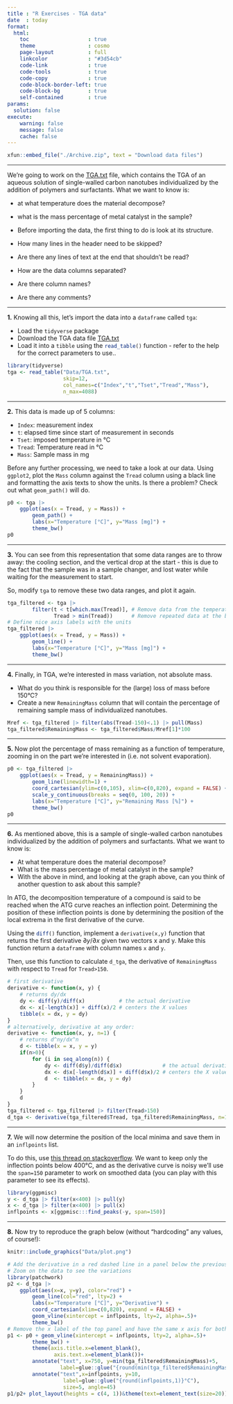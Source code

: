 ```yaml
---
title : "R Exercises - TGA data"
date  : today
format: 
  html:
    toc                   : true
    theme                 : cosmo
    page-layout           : full
    linkcolor             : "#3d54cb"
    code-link             : true
    code-tools            : true
    code-copy             : true
    code-block-border-left: true
    code-block-bg         : true
    self-contained        : true
params:
  solution: false
execute: 
    warning: false
    message: false
    cache: false
---
```


```r
xfun::embed_file("./Archive.zip", text = "Download data files")
```

----


We're going to work on the <a href="Data/TGA.txt" download target="_blank">TGA.txt</a> file, which contains the TGA of an aqueous solution of single-walled carbon nanotubes individualized by the addition of polymers and surfactants. What we want to know is:

- at what temperature does the material decompose?
- what is the mass percentage of metal catalyst in the sample?
- 
Before importing the data, the first thing to do is look at its structure.

- How many lines in the header need to be skipped?
- Are there any lines of text at the end that shouldn't be read?
- How are the data columns separated?
- Are there column names?
- Are there any comments?

--- 

**1.** Knowing all this, let's import the data into a `dataframe` called `tga`:

- Load the `tidyverse` package
- Download the TGA data file <a href="Data/TGA.txt" download target="_blank">TGA.txt</a>
- Load it into a `tibble` using the `read_table()`{.R} function - refer to the help for the correct parameters to use..

```r
library(tidyverse)
tga <- read_table("Data/TGA.txt", 
                  skip=12,
                  col_names=c("Index","t","Tset","Tread","Mass"), 
                  n_max=4088)
```



--- 

**2.** This data is made up of 5 columns:

- `Index`: measurement index
- `t`: elapsed time since start of measurement in seconds
- `Tset`: imposed temperature in °C
- `Tread`: Temperature read in °C
- `Mass`: Sample mass in mg

Before any further processing, we need to take a look at our data. Using `ggplot2`, plot the `Mass` column against the `Tread` column using a black line and formatting the axis texts to show the units. Is there a problem? Check out what `geom_path()` will do.

```r
p0 <- tga |> 
    ggplot(aes(x = Tread, y = Mass)) +
        geom_path() +
        labs(x="Temperature [°C]", y="Mass [mg]") +
        theme_bw()
p0
```

--- 

**3.** You can see from this representation that some data ranges are to throw away: the cooling section, and the vertical drop at the start - this is due to the fact that the sample was in a sample changer, and lost water while waiting for the measurement to start.

So, modify `tga` to remove these two data ranges, and plot it again.

```r
tga_filtered <- tga |> 
        filter(t < t[which.max(Tread)], # Remove data from the temperature decrease
               Tread > min(Tread))      # Remove repeated data at the beginning
# Define nice axis labels with the units
tga_filtered |> 
    ggplot(aes(x = Tread, y = Mass)) +
        geom_line() +
        labs(x="Temperature [°C]", y="Mass [mg]") +
        theme_bw()
```

--- 

**4.** Finally, in TGA, we're interested in mass variation, not absolute mass.

- What do you think is responsible for the (large) loss of mass before 150°C?
- Create a new `RemainingMass` column that will contain the percentage of remaining sample mass of individualized nanotubes.

```r
Mref <- tga_filtered |> filter(abs(Tread-150)<.1) |> pull(Mass)
tga_filtered$RemainingMass <- tga_filtered$Mass/Mref[1]*100
```

--- 

**5.** Now plot the percentage of mass remaining as a function of temperature, zooming in on the part we're interested in (i.e. not solvent evaporation).

```r
p0 <- tga_filtered |> 
    ggplot(aes(x = Tread, y = RemainingMass)) +
        geom_line(linewidth=1) +
        coord_cartesian(ylim=c(0,105), xlim=c(0,820), expand = FALSE) +
        scale_y_continuous(breaks = seq(0, 100, 20)) +
        labs(x="Temperature [°C]", y="Remaining Mass [%]") +
        theme_bw()
p0
```

--- 

**6.** As mentioned above, this is a sample of single-walled carbon nanotubes individualized by the addition of polymers and surfactants. What we want to know is:

- At what temperature does the material decompose?
- What is the mass percentage of metal catalyst in the sample?
- With the above in mind, and looking at the graph above, can you think of another question to ask about this sample?

In ATG, the decomposition temperature of a compound is said to be reached when the ATG curve reaches an inflection point. Determining the position of these inflection points is done by determining the position of the local extrema in the first derivative of the curve.

Using the `diff()`{.R} function, implement a `derivative(x,y)` function that returns the first derivative $\partial y/\partial x$ given two vectors x and y. Make this function return a `dataframe` with column names `x` and `y`.

Then, use this function to calculate `d_tga`, the derivative of `RemainingMass` with respect to `Tread` for `Tread>150`.

```r
# first derivative
derivative <- function(x, y) {
    # returns dy/dx
    dy <- diff(y)/diff(x)           # the actual derivative
    dx <- x[-length(x)] + diff(x)/2 # centers the X values
    tibble(x = dx, y = dy)
}
# alternatively, derivative at any order:
derivative <- function(x, y, n=1) {
    # returns d^ny/dx^n
    d <- tibble(x = x, y = y)
    if(n>0){
        for (i in seq_along(n)) {
            dy <- diff(d$y)/diff(d$x)             # the actual derivative
            dx <- d$x[-length(d$x)] + diff(d$x)/2 # centers the X values
            d  <- tibble(x = dx, y = dy)
        }
    }
    d
}
tga_filtered <- tga_filtered |> filter(Tread>150)
d_tga <- derivative(tga_filtered$Tread, tga_filtered$RemainingMass, n=1)
```

--- 

**7.** We will now determine the position of the local minima and save them in an `inflpoints` list.

To do this, use [this thread on stackoverflow](https://stackoverflow.com/questions/6836409/finding-local-maxima-and-minima). We want to keep only the inflection points below 400°C, and as the derivative curve is noisy we'll use the `span=150` parameter to work on smoothed data (you can play with this parameter to see its effects).

```r
library(ggpmisc)
y <- d_tga |> filter(x<400) |> pull(y)
x <- d_tga |> filter(x<400) |> pull(x)
inflpoints <- x[ggpmisc:::find_peaks(-y, span=150)]
```

--- 

**8.** Now try to reproduce the graph below (without "hardcoding" any values, of course!):

```r
knitr::include_graphics("Data/plot.png")
```


```r
# Add the derivative in a red dashed line in a panel below the previous graph
# Zoom on the data to see the variations
library(patchwork)
p2 <- d_tga |> 
    ggplot(aes(x=x, y=y), color="red") +
        geom_line(col="red", lty=2) +
        labs(x="Temperature [°C]", y="Derivative") +
        coord_cartesian(xlim=c(0,820), expand = FALSE) +
        geom_vline(xintercept = inflpoints, lty=2, alpha=.5)+
        theme_bw()
# Remove the x label of the top panel and have the same x axis for both panels
p1 <- p0 + geom_vline(xintercept = inflpoints, lty=2, alpha=.5)+
        theme_bw() +
        theme(axis.title.x=element_blank(),
               axis.text.x=element_blank())+
        annotate("text", x=750, y=min(tga_filtered$RemainingMass)+5, 
                 label=glue::glue("{round(min(tga_filtered$RemainingMass),2)}% final mass"), size=5)+
        annotate("text",x=inflpoints, y=10, 
                  label=glue::glue("{round(inflpoints,1)}°C"), 
                  size=5, angle=45)
p1/p2+ plot_layout(heights = c(4, 1))&theme(text=element_text(size=20))
```